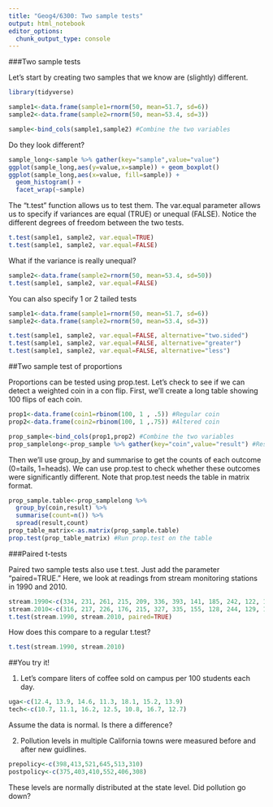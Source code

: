 ```yaml
---
title: "Geog4/6300: Two sample tests"
output: html_notebook
editor_options: 
  chunk_output_type: console
---
```


###Two sample tests

Let's start by creating two samples that we know are (slightly) different.
```r
library(tidyverse)

sample1<-data.frame(sample1=rnorm(50, mean=51.7, sd=6))
sample2<-data.frame(sample2=rnorm(50, mean=53.4, sd=3))

sample<-bind_cols(sample1,sample2) #Combine the two variables
```

Do they look different?
```r
sample_long<-sample %>% gather(key="sample",value="value")
ggplot(sample_long,aes(y=value,x=sample)) + geom_boxplot() 
ggplot(sample_long,aes(x=value, fill=sample)) + 
  geom_histogram() + 
  facet_wrap(~sample)
```

The "t.test" function allows us to test them. The var.equal parameter allows us to specify if variances are equal (TRUE) or unequal (FALSE). Notice the different degrees of freedom between the two tests.
```r
t.test(sample1, sample2, var.equal=TRUE) 
t.test(sample1, sample2, var.equal=FALSE) 
```

What if the variance is really unequal?
```r
sample2<-data.frame(sample2=rnorm(50, mean=53.4, sd=50))
t.test(sample1, sample2, var.equal=FALSE)
```

You can also specify 1 or 2 tailed tests
```r
sample1<-data.frame(sample1=rnorm(50, mean=51.7, sd=6))
sample2<-data.frame(sample2=rnorm(50, mean=53.4, sd=3))

t.test(sample1, sample2, var.equal=FALSE, alternative="two.sided")
t.test(sample1, sample2, var.equal=FALSE, alternative="greater")
t.test(sample1, sample2, var.equal=FALSE, alternative="less")
```


##Two sample test of proportions

Proportions can be tested using prop.test. Let's check to see if we can detect a weighted coin in a con flip. First, we'll create a long table showing 100 flips of each coin.
```r
prop1<-data.frame(coin1=rbinom(100, 1 , .5)) #Regular coin
prop2<-data.frame(coin2=rbinom(100, 1 ,.75)) #Altered coin

prop_sample<-bind_cols(prop1,prop2) #Combine the two variables
prop_samplelong<-prop_sample %>% gather(key="coin",value="result") #Reshape the dataset so all values are in one column
```


Then we'll use group_by and summarise to get the counts of each outcome (0=tails, 1=heads). We can use prop.test to check whether these outcomes were significantly different. Note that prop.test needs the table in matrix format.

```r
prop_sample.table<-prop_samplelong %>%
  group_by(coin,result) %>%
  summarise(count=n()) %>%
  spread(result,count)
prop_table_matrix<-as.matrix(prop_sample.table) 
prop.test(prop_table_matrix) #Run prop.test on the table
```


###Paired t-tests

Paired two sample tests also use t.test. Just add the parameter "paired=TRUE." Here, we look at readings from stream monitoring stations in 1990 and 2010.

```r
stream.1990<-c(334, 231, 261, 215, 209, 336, 393, 141, 185, 242, 122, 195, 421, 226)
stream.2010<-c(316, 217, 226, 176, 215, 327, 335, 155, 128, 244, 129, 175, 379, 196)
t.test(stream.1990, stream.2010, paired=TRUE) 
```

How does this compare to a regular t.test?
```r
t.test(stream.1990, stream.2010)
```


##You try it!

1) Let's compare liters of coffee sold on campus per 100 students each day. 
```r
uga<-c(12.4, 13.9, 14.6, 11.3, 18.1, 15.2, 13.9)
tech<-c(10.7, 11.1, 16.2, 12.5, 10.8, 16.7, 12.7)
```

Assume the data is normal. Is there a difference?


2) Pollution levels in multiple California towns were measured before and after new guidlines. 
```r
prepolicy<-c(398,413,521,645,513,310)
postpolicy<-c(375,403,410,552,406,308)
```

These levels are normally distributed at the state level. Did pollution go down?

